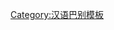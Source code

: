 {{User language-2|cmn-tianjin|介个用户'''[[:Category:cmn-tianjin 使用者|天津話]]'''嗦得'''[[:Category:cmn-tianjin-2 使用者|还凑活]]'''。|天津話|12|9}}<noinclude>[[Category:汉语巴别模板]]</noinclude>